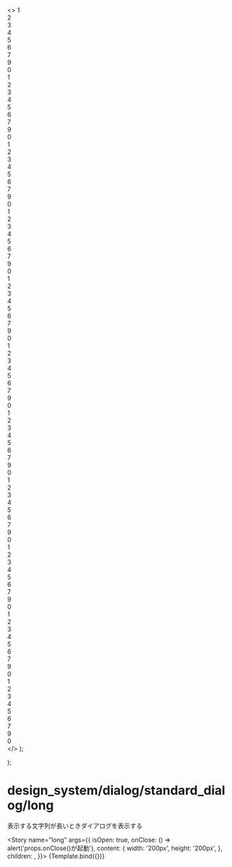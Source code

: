 
<Meta title="design_system/dialog/standard_dialog/long" component={StandardDialog} />

  <>
    1<br />
    2<br />
    3<br />
    4<br />
    5<br />
    6<br />
    7<br />
    9<br />
    0<br />
    1<br />
    2<br />
    3<br />
    4<br />
    5<br />
    6<br />
    7<br />
    9<br />
    0<br />
    1<br />
    2<br />
    3<br />
    4<br />
    5<br />
    6<br />
    7<br />
    9<br />
    0<br />
    1<br />
    2<br />
    3<br />
    4<br />
    5<br />
    6<br />
    7<br />
    9<br />
    0<br />
    1<br />
    2<br />
    3<br />
    4<br />
    5<br />
    6<br />
    7<br />
    9<br />
    0<br />
    1<br />
    2<br />
    3<br />
    4<br />
    5<br />
    6<br />
    7<br />
    9<br />
    0<br />
    1<br />
    2<br />
    3<br />
    4<br />
    5<br />
    6<br />
    7<br />
    9<br />
    0<br />
    1<br />
    2<br />
    3<br />
    4<br />
    5<br />
    6<br />
    7<br />
    9<br />
    0<br />
    1<br />
    2<br />
    3<br />
    4<br />
    5<br />
    6<br />
    7<br />
    9<br />
    0<br />
    1<br />
    2<br />
    3<br />
    4<br />
    5<br />
    6<br />
    7<br />
    9<br />
    0<br />
    1<br />
    2<br />
    3<br />
    4<br />
    5<br />
    6<br />
    7<br />
    9<br />
    0<br />
  </>
);

  <div>
    <LongComponent />
    <StandardDialog {...args} />
  </div>
);

# design_system/dialog/standard_dialog/long

表示する文字列が長いときダイアログを表示する

<Story
  name="long"
  args={{
    isOpen: true,
    onClose: () => alert('props.onClose()が起動'),
    content: {
      width: '200px',
      height: '200px',
    },
    children: <LongComponent />,
  }}>
  {Template.bind({})}
</Story>

<Source>
  <StandardDialog />
</Source>

<Props story="long" />
